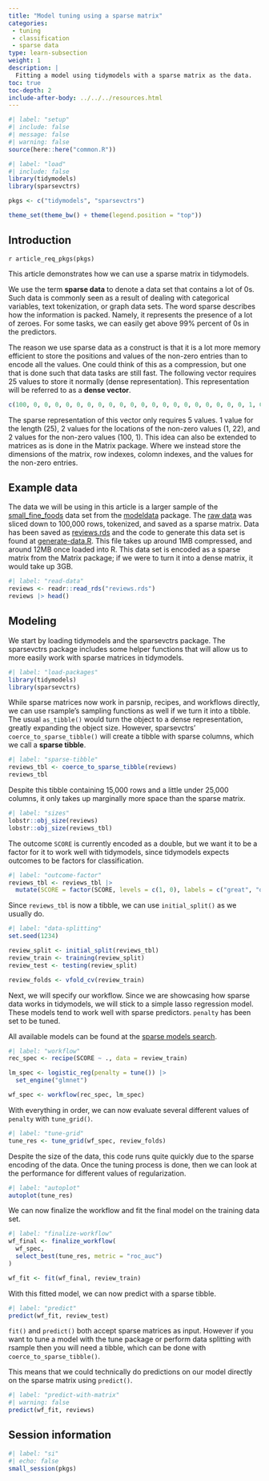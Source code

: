 ```yaml
---
title: "Model tuning using a sparse matrix"
categories:
 - tuning
 - classification
 - sparse data
type: learn-subsection
weight: 1
description: | 
  Fitting a model using tidymodels with a sparse matrix as the data.
toc: true
toc-depth: 2
include-after-body: ../../../resources.html
---
```


```r
#| label: "setup"
#| include: false
#| message: false
#| warning: false
source(here::here("common.R"))
```
  
```r
#| label: "load"
#| include: false
library(tidymodels)
library(sparsevctrs)

pkgs <- c("tidymodels", "sparsevctrs")

theme_set(theme_bw() + theme(legend.position = "top"))
```

## Introduction

`r article_req_pkgs(pkgs)`

This article demonstrates how we can use a sparse matrix in tidymodels.

We use the term **sparse data** to denote a data set that contains a lot of 0s. Such data is commonly seen as a result of dealing with categorical variables, text tokenization, or graph data sets. The word sparse describes how the information is packed. Namely, it represents the presence of a lot of zeroes. For some tasks, we can easily get above 99% percent of 0s in the predictors. 

The reason we use sparse data as a construct is that it is a lot more memory efficient to store the positions and values of the non-zero entries than to encode all the values. One could think of this as a compression, but one that is done such that data tasks are still fast. The following vector requires 25 values to store it normally (dense representation). This representation will be referred to as a **dense vector**.

```r
c(100, 0, 0, 0, 0, 0, 0, 0, 0, 0, 0, 0, 0, 0, 0, 0, 0, 0, 0, 0, 0, 1, 0, 0, 0)
```
The sparse representation of this vector only requires 5 values. 1 value for the length (25), 2 values for the locations of the non-zero values (1, 22), and 2 values for the non-zero values (100, 1). This idea can also be extended to matrices as is done in the Matrix package. Where we instead store the dimensions of the matrix, row indexes, colomn indexes, and the values for the non-zero entries.

## Example data

The data we will be using in this article is a larger sample of the [small_fine_foods](https://modeldata.tidymodels.org/reference/small_fine_foods.html) data set from the [modeldata](https://modeldata.tidymodels.org) package. The [raw data](https://snap.stanford.edu/data/web-FineFoods.html) was sliced down to 100,000 rows, tokenized, and saved as a sparse matrix. Data has been saved as [reviews.rds](reviews.rds) and the code to generate this data set is found at [generate-data.R](generate-data.R). This file takes up around 1MB compressed, and around 12MB once loaded into R. This data set is encoded as a sparse matrix from the Matrix package; if we were to turn it into a dense matrix, it would take up 3GB.

```r
#| label: "read-data"
reviews <- readr::read_rds("reviews.rds")
reviews |> head()
```

## Modeling

We start by loading tidymodels and the sparsevctrs package. The sparsevctrs package includes some helper functions that will allow us to more easily work with sparse matrices in tidymodels.

```r
#| label: "load-packages"
library(tidymodels)
library(sparsevctrs)
```

While sparse matrices now work in parsnip, recipes, and workflows directly, we can use rsample's sampling functions as well if we turn it into a tibble. The usual `as_tibble()` would turn the object to a dense representation, greatly expanding the object size. However, sparsevctrs' `coerce_to_sparse_tibble()` will create a tibble with sparse columns, which we call a **sparse tibble**.

```r
#| label: "sparse-tibble"
reviews_tbl <- coerce_to_sparse_tibble(reviews)
reviews_tbl
```

Despite this tibble containing 15,000 rows and a little under 25,000 columns, it only takes up marginally more space than the sparse matrix.

```r
#| label: "sizes"
lobstr::obj_size(reviews)
lobstr::obj_size(reviews_tbl)
```

The outcome `SCORE` is currently encoded as a double, but we want it to be a factor for it to work well with tidymodels, since tidymodels expects outcomes to be factors for classification.

```r
#| label: "outcome-factor"
reviews_tbl <- reviews_tbl |>
  mutate(SCORE = factor(SCORE, levels = c(1, 0), labels = c("great", "other")))
```

Since `reviews_tbl` is now a tibble, we can use `initial_split()` as we usually do.

```r
#| label: "data-splitting"
set.seed(1234)

review_split <- initial_split(reviews_tbl)
review_train <- training(review_split)
review_test <- testing(review_split)

review_folds <- vfold_cv(review_train)
```

Next, we will specify our workflow. Since we are showcasing how sparse data works in tidymodels, we will stick to a simple lasso regression model. These models tend to work well with sparse predictors. `penalty` has been set to be tuned.

::: callout-tip
All available models can be found at the [sparse models search](../../../find/sparse/index.qmd).
:::

```r
#| label: "workflow"
rec_spec <- recipe(SCORE ~ ., data = review_train)

lm_spec <- logistic_reg(penalty = tune()) |>
  set_engine("glmnet")

wf_spec <- workflow(rec_spec, lm_spec)
```

With everything in order, we can now evaluate several different values of `penalty` with `tune_grid()`.

```r
#| label: "tune-grid"
tune_res <- tune_grid(wf_spec, review_folds)
```

Despite the size of the data, this code runs quite quickly due to the sparse encoding of the data. Once the tuning process is done, then we can look at the performance for different values of regularization.

```r
#| label: "autoplot"
autoplot(tune_res)
```

We can now finalize the workflow and fit the final model on the training data set.

```r
#| label: "finalize-workflow"
wf_final <- finalize_workflow(
  wf_spec, 
  select_best(tune_res, metric = "roc_auc")
)

wf_fit <- fit(wf_final, review_train)
```

With this fitted model, we can now predict with a sparse tibble.

```r
#| label: "predict"
predict(wf_fit, review_test)
```

`fit()` and `predict()` both accept sparse matrices as input. However if you want to tune a model with the tune package or perform data splitting with rsample then you will need a tibble, which can be done with `coerce_to_sparse_tibble()`.

This means that we could technically do predictions on our model directly on the sparse matrix using `predict()`.

```r
#| label: "predict-with-matrix"
#| warning: false
predict(wf_fit, reviews)
```

## Session information {#session-info}

```r
#| label: "si"
#| echo: false
small_session(pkgs)
```
